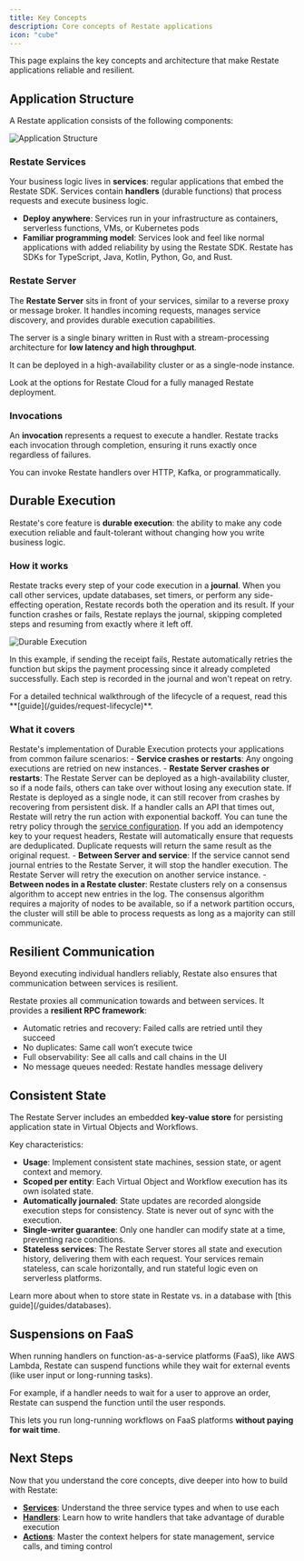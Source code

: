 ```yaml
---
title: Key Concepts
description: Core concepts of Restate applications
icon: "cube"
---
```


This page explains the key concepts and architecture that make Restate applications reliable and resilient.

## Application Structure

A Restate application consists of the following components:

<img src="/img/foundations/app_layout.svg" alt="Application Structure"/>

### Restate Services

Your business logic lives in **services**: regular applications that embed the Restate SDK. Services contain **handlers** (durable functions) that process requests and execute business logic.

- **Deploy anywhere**: Services run in your infrastructure as containers, serverless functions, VMs, or Kubernetes pods
- **Familiar programming model**: Services look and feel like normal applications with added reliability by using the Restate SDK. Restate has SDKs for TypeScript, Java, Kotlin, Python, Go, and Rust.

### Restate Server

The **Restate Server** sits in front of your services, similar to a reverse proxy or message broker. It handles incoming requests, manages service discovery, and provides durable execution capabilities.

The server is a single binary written in Rust with a stream-processing architecture for **low latency and high throughput**.

It can be deployed in a high-availability cluster or as a single-node instance.

<Card title="Restate Cloud" href="https://restate.dev/cloud/" icon="cloud" horizontal>
   Look at the options for Restate Cloud for a fully managed Restate deployment.
</Card>

### Invocations

An **invocation** represents a request to execute a handler. Restate tracks each invocation through completion, ensuring it runs exactly once regardless of failures.

You can invoke Restate handlers over HTTP, Kafka, or programmatically.

## Durable Execution

Restate's core feature is **durable execution**: the ability to make any code execution reliable and fault-tolerant without changing how you write business logic.

### How it works

Restate tracks every step of your code execution in a **journal**. When you call other services, update databases, set timers, or perform any side-effecting operation, Restate records both the operation and its result. If your function crashes or fails, Restate replays the journal, skipping completed steps and resuming from exactly where it left off.

<img src="/img/foundations/durable-execution-animation-microservices.gif" alt="Durable Execution"/>

In this example, if sending the receipt fails, Restate automatically retries the function but skips the payment processing since it already completed successfully. Each step is recorded in the journal and won't repeat on retry.

<Info>
For a detailed technical walkthrough of the lifecycle of a request, read this **[guide](/guides/request-lifecycle)**.
</Info>

### What it covers

Restate's implementation of Durable Execution protects your applications from common failure scenarios:
<AccordionGroup>
    <Accordion title="Infrastructure failures (e.g. server crashes, VM restarts)">
        - **Service crashes or restarts**: Any ongoing executions are retried on new instances.
        - **Restate Server crashes or restarts**: The Restate Server can be deployed as a high-availability cluster, so if a node fails, others can take over without losing any execution state.
        If Restate is deployed as a single node, it can still recover from crashes by recovering from persistent disk.
    </Accordion>
    <Accordion title="API timeouts and downtime">
        If a handler calls an API that times out, Restate will retry the run action with exponential backoff. You can tune the retry policy through the [service configuration](/services/configuration#retries).
    </Accordion>
    <Accordion title="Duplicate requests">
        If you add an idempotency key to your request headers, Restate will automatically ensure that requests are deduplicated.
        Duplicate requests will return the same result as the original request.
    </Accordion>
    <Accordion title="Network outages, partitions and zombie processes">
        - **Between Server and service**: If the service cannot send journal entries to the Restate Server, it will stop the handler execution. The Restate Server will retry the execution on another service instance.
        - **Between nodes in a Restate cluster**: Restate clusters rely on a consensus algorithm to accept new entries in the log. The consensus algorithm requires a majority of nodes to be available, so if a network partition occurs, the cluster will still be able to process requests as long as a majority can still communicate.
    </Accordion>
</AccordionGroup>

## Resilient Communication

Beyond executing individual handlers reliably, Restate also ensures that communication between services is resilient.

Restate proxies all communication towards and between services.
It provides a **resilient RPC framework**:
- Automatic retries and recovery: Failed calls are retried until they succeed
- No duplicates: Same call won’t execute twice
- Full observability: See all calls and call chains in the UI
- No message queues needed: Restate handles message delivery

## Consistent State

The Restate Server includes an embedded **key-value store** for persisting application state in Virtual Objects and Workflows.

Key characteristics:
- **Usage**: Implement consistent state machines, session state, or agent context and memory.
- **Scoped per entity**: Each Virtual Object and Workflow execution has its own isolated state.
- **Automatically journaled**: State updates are recorded alongside execution steps for consistency. State is never out of sync with the execution.
- **Single-writer guarantee**: Only one handler can modify state at a time, preventing race conditions.
- **Stateless services**: The Restate Server stores all state and execution history, delivering them with each request. Your services remain stateless, can scale horizontally, and run stateful logic even on serverless platforms.

<Info>
    Learn more about when to store state in Restate vs. in a database with [this guide](/guides/databases).
</Info>

## Suspensions on FaaS

When running handlers on function-as-a-service platforms (FaaS), like AWS Lambda, Restate can suspend functions while they wait for external events (like user input or long-running tasks).

For example, if a handler needs to wait for a user to approve an order, Restate can suspend the function until the user responds.

This lets you run long-running workflows on FaaS platforms **without paying for wait time**.

## Next Steps

Now that you understand the core concepts, dive deeper into how to build with Restate:

- **[Services](/foundations/services)**: Understand the three service types and when to use each
- **[Handlers](/foundations/handlers)**: Learn how to write handlers that take advantage of durable execution
- **[Actions](/foundations/actions)**: Master the context helpers for state management, service calls, and timing control
